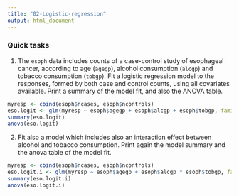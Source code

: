 ```yaml
---
title: "02-Logistic-regression"
output: html_document
---
```




### Quick tasks 

1. The `esoph` data includes counts of a case-control study of esophageal cancer, according to age (`agegp`), alcohol consumption (`alcgp`) and tobacco consumption (`tobgp`). Fit a logistic regression model to the responses, formed by both case and control counts, using all covariates available. Print a summary of the model fit, and also the ANOVA table.

```r
myresp <- cbind(esoph$ncases, esoph$ncontrols)
eso.logit <- glm(myresp ~ esoph$agegp + esoph$alcgp + esoph$tobgp, family = binomial)
summary(eso.logit)
anova(eso.logit)
```

2. Fit also a model which includes also an interaction effect between alcohol and tobacco consumption. Print again the model summary and the anova table of the model fit.

```r
myresp <- cbind(esoph$ncases, esoph$ncontrols)
eso.logit.i <- glm(myresp ~ esoph$agegp + esoph$alcgp * esoph$tobgp, family = binomial)
summary(eso.logit.i)
anova(eso.logit.i)
```
